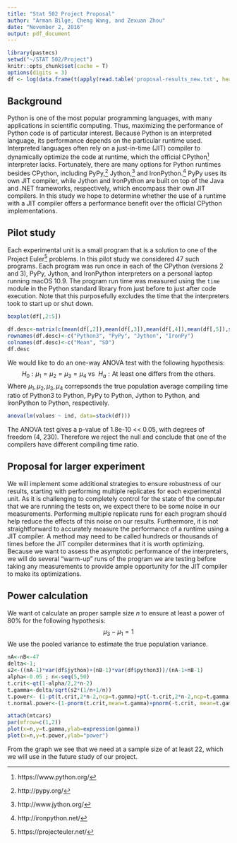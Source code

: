 ---
title: "Stat 502 Project Proposal"
author: "Arman Bilge, Cheng Wang, and Zexuan Zhou"
date: "November 2, 2016"
output: pdf_document
---

\frenchspacing
```{r setup, include=FALSE}
library(pastecs)
setwd("~/STAT 502/Project")
knitr::opts_chunk$set(cache = T)
options(digits = 3)
df <- log(data.frame(t(apply(read.table('proposal-results_new.txt', header = T), 1, function(x) x / x[1]))))
```
## Background
Python is one of the most popular programming languages, with many applications in scientific computing.
Thus, maximizing the performance of Python code is of particular interest.
Because Python is an interpreted language, its performance depends on the particular runtime used.
Interpreted languages often rely on a just-in-time (JIT) compiler to dynamically optimize the code at runtime, which the official CPython^[https://www.python.org/] interpreter lacks.
Fortunately, there are many options for Python runtimes besides CPython, including PyPy,^[http://pypy.org/] Jython,^[http://www.jython.org/] and IronPython.^[http://ironpython.net/]
PyPy uses its own JIT compiler, while Jython and IronPython are built on top of the Java and .NET frameworks, respectively, which encompass their own JIT compilers.
In this study we hope to determine whether the use of a runtime with a JIT compiler offers a performance benefit over the official CPython implementations.

## Pilot study
Each experimental unit is a small program that is a solution to one of the Project Euler^[https://projecteuler.net/] problems.
In this pilot study we considered 47 such programs.
Each program was run once in each of the CPython (versions 2 and 3), PyPy, Jython, and IronPython interpreters on a personal laptop running macOS 10.9.
The program run time was measured using the `time` module in the Python standard library from just before to just after code execution.
Note that this purposefully excludes the time that the interpreters took to start up or shut down.
```{r, dev='pdf', fig.cap=''}
boxplot(df[,2:5])
```

```{r, include=FALSE}
df.desc<-matrix(c(mean(df[,2]),mean(df[,3]),mean(df[,4]),mean(df[,5]),sd(df[,2]),sd(df[,3]),sd(df[,4]),sd(df[,5])),ncol=2,byrow=FALSE)
rownames(df.desc)<-c("Python3", "PyPy", "Jython", "IronPy")
colnames(df.desc)<-c("Mean", "SD")
df.desc
```

We would like to do an one-way ANOVA test with the following hypothesis:
$$H_0: \mu_1=\mu_2=\mu_3=\mu_4 \  \text{vs} \  \ H_a: \text{At least one differs from the others.}$$
Where $\mu_1, \mu_2, \mu_3, \mu_4$ correpsonds the true population average compiling time ratio of Python3 to Python, PyPy to Python, Jython to Python, and IronPython to Python, respectively.
```{r}
anova(lm(values ~ ind, data=stack(df)))
```
The ANOVA test gives a p-value of 1.8e-10 << 0.05, with degrees of freedom (4, 230). Therefore we reject the null and conclude that one of the compilers have different compiling time ratio.

## Proposal for larger experiment
We will implement some additional strategies to ensure robustness of our results, starting with performing multiple replicates for each experimental unit.
As it is challenging to completely control for the state of the computer that we are running the tests on, we expect there to be some noise in our measurements.
Performing multiple replicate runs for each program should help reduce the effects of this noise on our results.
Furthermore, it is not straightforward to accurately measure the performance of a runtime using a JIT compiler.
A method may need to be called hundreds or thousands of times before the JIT compiler determines that it is worth optimizing.
Because we want to assess the asymptotic performance of the interpreters, we will do several "warm-up" runs of the program we are testing before taking any measurements to provide ample opportunity for the JIT compiler to make its optimizations.

## Power calculation
We want ot calculate an proper sample size $n$ to ensure at least a power of 80% for the following hypothesis:
$$\mu_3 - \mu_1 = 1$$
We use the pooled variance to estimate the true population variance.
```{r,include=FALSE}
nA<-nB<-47
delta<-1; 
s2<-((nA-1)*var(df$jython)+(nB-1)*var(df$python3))/(nA-1+nB-1) 
alpha<-0.05 ; n<-seq(5,50) 
t.crit<-qt(1-alpha/2,2*n-2)
t.gamma<-delta/sqrt(s2*(1/n+1/n)) 
t.power<- (1-pt(t.crit,2*n-2,ncp=t.gamma)+pt(-t.crit,2*n-2,ncp=t.gamma)) 
t.normal.power<-(1-pnorm(t.crit,mean=t.gamma)+pnorm(-t.crit, mean=t.gamma))
```
```{r}
attach(mtcars)
par(mfrow=c(1,2))
plot(x=n,y=t.gamma,ylab=expression(gamma))
plot(x=n,y=t.power,ylab="power")
```
From the graph we see that we need at a sample size of at least 22, which we will use in the future study of our project.
